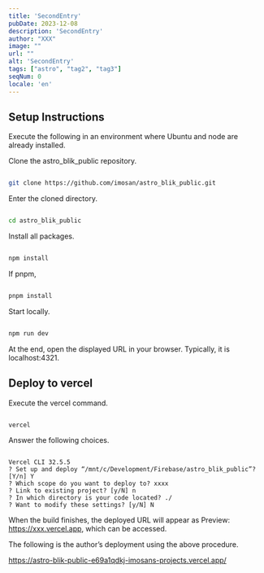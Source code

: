 ```yaml
---
title: 'SecondEntry'
pubDate: 2023-12-08
description: 'SecondEntry'
author: "XXX"
image: ""
url: ""
alt: 'SecondEntry'
tags: ["astro", "tag2", "tag3"]
seqNum: 0
locale: 'en'
---
```


## Setup Instructions

Execute the following in an environment where Ubuntu and node are already installed.

Clone the astro_blik_public repository.

```sh

git clone https://github.com/imosan/astro_blik_public.git

```
Enter the cloned directory.
```sh

cd astro_blik_public

```
Install all packages.
```sh

npm install

```
If pnpm,
```sh

pnpm install

```
Start locally.
```sh

npm run dev

```
At the end, open the displayed URL in your browser. Typically, it is localhost:4321.


## Deploy to vercel

Execute the vercel command.

```sh

vercel

```
Answer the following choices.
```

Vercel CLI 32.5.5
? Set up and deploy “/mnt/c/Development/Firebase/astro_blik_public”? [Y/n] Y
? Which scope do you want to deploy to? xxxx
? Link to existing project? [y/N] n
? In which directory is your code located? ./
? Want to modify these settings? [y/N] N

```
When the build finishes, the deployed URL will appear as Preview: https://xxx.vercel.app, which can be accessed.


The following is the author’s deployment using the above procedure.

https://astro-blik-public-e69a1qdkj-imosans-projects.vercel.app/